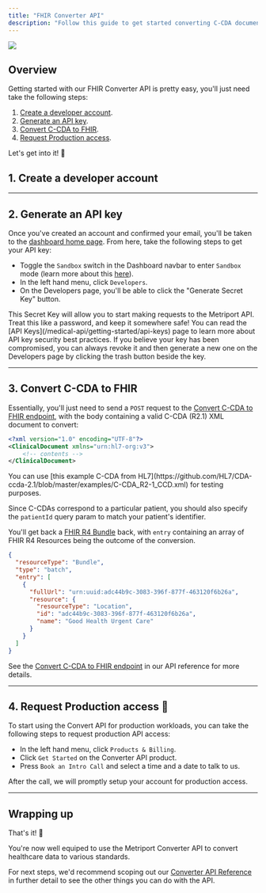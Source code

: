 ```yaml
---
title: "FHIR Converter API"
description: "Follow this guide to get started converting C-CDA documents to FHIR."
---
```


<img className="h-40" src="/images/metriport-logo.png" />

## Overview

Getting started with our FHIR Converter API is pretty easy, you'll just need take the following steps:

1. [Create a developer account](#1-create-a-developer-account).
1. [Generate an API key](#2-generate-an-api-key).
1. [Convert C-CDA to FHIR](#3-convert-c-cda-to-fhir).
1. [Request Production access](#4-request-api-access).

Let's get into it! 🤘

## 1. Create a developer account

<Snippet file="create-dev-account.mdx" />

---

## 2. Generate an API key

Once you've created an account and confirmed your email, you'll be taken to the [dashboard
home page](https://dash.metriport.com/). From here, take the following steps to get your API key:

- Toggle the `Sandbox` switch in the Dashboard navbar to enter `Sandbox` mode (learn more about this [here](/converter-api/more-info/sandbox)).
- In the left hand menu, click `Developers`.
- On the Developers page, you'll be able to click the "Generate Secret Key" button.

<Info>
  This Secret Key will allow you to start making requests to the Metriport API. Treat this like a
  password, and keep it somewhere safe! You can read the [API
  Keys](/medical-api/getting-started/api-keys) page to learn more about API key security best
  practices.
</Info>

<Tip>
  If you believe your key has been compromised, you can always revoke it and then generate a new one
  on the Developers page by clicking the trash button beside the key.
</Tip>

---

## 3. Convert C-CDA to FHIR

Essentially, you'll just need to send a `POST` request to the [Convert C-CDA to FHIR endpoint](/converter-api/api-reference/ccda/ccda-to-fhir),
with the body containing a valid C-CDA (R2.1) XML document to convert:

```xml
<?xml version="1.0" encoding="UTF-8"?>
<ClinicalDocument xmlns="urn:hl7-org:v3">
    <!-- contents -->
</ClinicalDocument>
```

<Tip>
  You can use [this example C-CDA from
  HL7](https://github.com/HL7/CDA-ccda-2.1/blob/master/examples/C-CDA_R2-1_CCD.xml) for testing
  purposes.
</Tip>

Since C-CDAs correspond to a particular patient, you should also specify the `patientId` query param to match your patient's identifier.

You'll get back a [FHIR R4 Bundle](/medical-api/fhir/resources/bundle) back, with `entry` containing an array of FHIR R4 Resources being the outcome of the conversion.

```json
{
  "resourceType": "Bundle",
  "type": "batch",
  "entry": [
    {
      "fullUrl": "urn:uuid:adc44b9c-3083-396f-877f-463120f6b26a",
      "resource": {
        "resourceType": "Location",
        "id": "adc44b9c-3083-396f-877f-463120f6b26a",
        "name": "Good Health Urgent Care"
      }
    }
  ]
}
```

See the [Convert C-CDA to FHIR endpoint](/converter-api/api-reference/ccda/ccda-to-fhir) in our API reference for more details.

---

## 4. Request Production access 🚀

To start using the Convert API for production workloads, you can take the following steps to request production API access:

- In the left hand menu, click `Products & Billing`.
- Click `Get Started` on the Converter API product.
- Press `Book an Intro Call` and select a time and a date to talk to us.

After the call, we will promptly setup your account for production access.

---

## Wrapping up

That's it! 🤘

You're now well equiped to use the Metriport Converter API to convert healthcare data to various standards.

For next steps, we'd recommend scoping out our [Converter API Reference](/converter-api/api-reference/ccda/ccda-to-fhir)
in further detail to see the other things you can do with the API.
